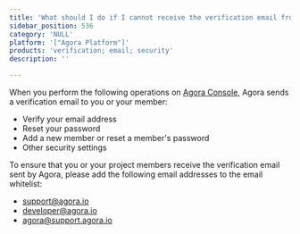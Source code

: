 ```yaml
---
title: 'What should I do if I cannot receive the verification email from Agora？'
sidebar_position: 536 
category: 'NULL' 
platform: '["Agora Platform"]'
products: 'verification; email; security'   
description: '' 

---
```



When you perform the following operations on [Agora Console](https://console.agora.io/#onboarding), Agora sends a verification email to you or your member:

- Verify your email address
- Reset your password
- Add a new member or reset a member's password
- Other security settings

To ensure that you or your project members receive the verification email sent by Agora, please add the following email addresses to the email whitelist:

- [support@agora.io](mailto:support@agora.io)
- [developer@agora.io](mailto:developer@agora.io)
- [agora@support.agora.io](mailto:agora@support.agora.io)